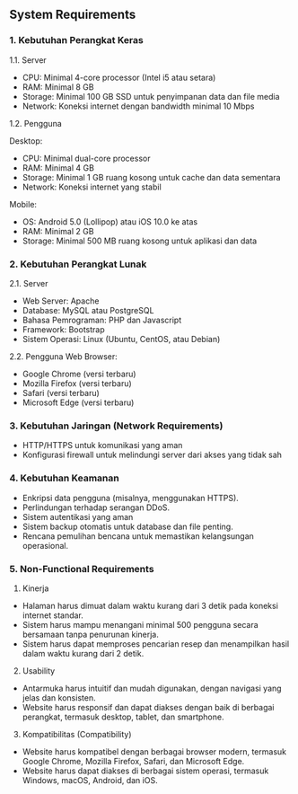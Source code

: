 ## System Requirements

### 1. Kebutuhan Perangkat Keras

1.1. Server
- CPU: Minimal 4-core processor (Intel i5 atau setara)
- RAM: Minimal 8 GB
- Storage: Minimal 100 GB SSD untuk penyimpanan data dan file media
- Network: Koneksi internet dengan bandwidth minimal 10 Mbps

1.2. Pengguna

Desktop:
- CPU: Minimal dual-core processor
- RAM: Minimal 4 GB
- Storage: Minimal 1 GB ruang kosong untuk cache dan data sementara
- Network: Koneksi internet yang stabil

Mobile:
- OS: Android 5.0 (Lollipop) atau iOS 10.0 ke atas
- RAM: Minimal 2 GB
- Storage: Minimal 500 MB ruang kosong untuk aplikasi dan data

### 2. Kebutuhan Perangkat Lunak 

2.1. Server
- Web Server: Apache 
- Database: MySQL atau PostgreSQL
- Bahasa Pemrograman: PHP dan Javascript
- Framework: Bootstrap
- Sistem Operasi: Linux (Ubuntu, CentOS, atau Debian)

2.2. Pengguna
Web Browser:

- Google Chrome (versi terbaru)
- Mozilla Firefox (versi terbaru)
- Safari (versi terbaru)
- Microsoft Edge (versi terbaru)

### 3. Kebutuhan Jaringan (Network Requirements)
- HTTP/HTTPS untuk komunikasi yang aman
- Konfigurasi firewall untuk melindungi server dari akses yang tidak sah

### 4. Kebutuhan Keamanan
- Enkripsi data pengguna (misalnya, menggunakan HTTPS).
- Perlindungan terhadap serangan DDoS.
- Sistem autentikasi yang aman
- Sistem backup otomatis untuk database dan file penting.
- Rencana pemulihan bencana untuk memastikan kelangsungan operasional.

### 5. Non-Functional Requirements
1. Kinerja 
- Halaman harus dimuat dalam waktu kurang dari 3 detik pada koneksi internet standar.
- Sistem harus mampu menangani minimal 500 pengguna secara bersamaan tanpa penurunan kinerja.
- Sistem harus dapat memproses pencarian resep dan menampilkan hasil dalam waktu kurang dari 2 detik.

2. Usability
- Antarmuka harus intuitif dan mudah digunakan, dengan navigasi yang jelas dan konsisten.
- Website harus responsif dan dapat diakses dengan baik di berbagai perangkat, termasuk desktop, tablet, dan smartphone.

3. Kompatibilitas (Compatibility)
- Website harus kompatibel dengan berbagai browser modern, termasuk Google Chrome, Mozilla Firefox, Safari, dan Microsoft Edge.
- Website harus dapat diakses di berbagai sistem operasi, termasuk Windows, macOS, Android, dan iOS.